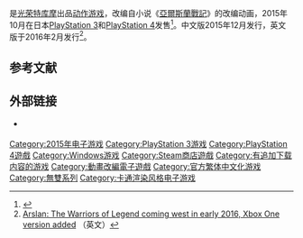 {{NoteTA
| G1=Games
}}

{{Infobox VG
| title = 亞爾斯蘭戰記×無雙
| japanese = アルスラーン戦記×無双
| english = Arslan: The Warriors of Legend
| image =
| caption =
| genre = [[动作游戏|动作]]
| platforms = {{spml|[[PlayStation_4|PlayStation 4]]|[[PlayStation_3|PlayStation 3]]|[[Xbox_One|Xbox One]]|[[Microsoft_Windows|Microsoft Windows]]}}
| developer = Omega-Force
| publisher = [[光荣特库摩|光荣特库摩]]
| director =
| producer =
| designer =
| writer =
| programmer =
| composer =
| artist =
| series = [[无双系列|无双系列]]
| engine =
| modes =
| released = '''PlayStation 4'''{{vgrelease|JP|2015-10-01|TW|2015-12-17|NA|2016-02-09|EU|2016-02-09}}'''PlayStation 3'''{{vgrelease|JP|2015-10-01|NA|2016-02-09|EU|2016-02-09}}'''Xbox One'''{{vgrelease|NA|2016-02-09|EU|2016-02-09}}'''Microsoft Windows'''{{vgrelease|WW|2016-02-09}}
}}

{{Vgname|亞爾斯蘭戰記×無雙|ja=アルスラーン戦記×無双|en=Arslan: The Warriors of Legend|diff=yes}}是[[光荣特库摩|光荣特库摩]]出品[[动作游戏|动作游戏]]，改编自小说《[[亞爾斯蘭戰記|亞爾斯蘭戰記]]》的改编动画，2015年10月在日本[[PlayStation_3|PlayStation 3]]和[[PlayStation_4|PlayStation 4]]发售<ref>{{Cite web |url=http://gnn.gamer.com.tw/4/118444.html |title=《亞爾斯蘭戰記 × 無雙》確定中文化登場 深入體驗平凡王子的壯大復國冒險 |accessdate=2015-12-04 |archive-date=2019-05-15 |archive-url=https://web.archive.org/web/20190515211838/https://gnn.gamer.com.tw/4/118444.html |dead-url=no }}</ref>。中文版2015年12月发行，英文版于2016年2月发行<ref>[http://gematsu.com/2015/07/arslan-warriors-legend-coming-west-early-2016-xbox-one-version-added Arslan: The Warriors of Legend coming west in early 2016, Xbox One version added] {{Wayback|url=http://gematsu.com/2015/07/arslan-warriors-legend-coming-west-early-2016-xbox-one-version-added |date=20210202211558 }}（英文）</ref>。

== 参考文献 ==
{{Reflist}}

== 外部链接 ==
* {{Official website|http://www.gamecity.ne.jp/arslan-musou/index.html}} {{ja icon}}

{{Musou Series}}

{{DEFAULTSORT:Arslan Senki Musou}}
[[Category:2015年电子游戏|Category:2015年电子游戏]]
[[Category:PlayStation_3游戏|Category:PlayStation 3游戏]]
[[Category:PlayStation_4遊戲|Category:PlayStation 4遊戲]]
[[Category:Windows游戏|Category:Windows游戏]]
[[Category:Steam商店遊戲|Category:Steam商店遊戲]]
[[Category:有追加下载内容的游戏|Category:有追加下载内容的游戏]]
[[Category:動畫改編電子遊戲|Category:動畫改編電子遊戲]]
[[Category:官方繁体中文化游戏|Category:官方繁体中文化游戏]]
[[Category:無雙系列|Category:無雙系列]]
[[Category:卡通渲染风格电子游戏|Category:卡通渲染风格电子游戏]]

{{Action-videogame-stub}}
{{KoeiTecmo-stub}}